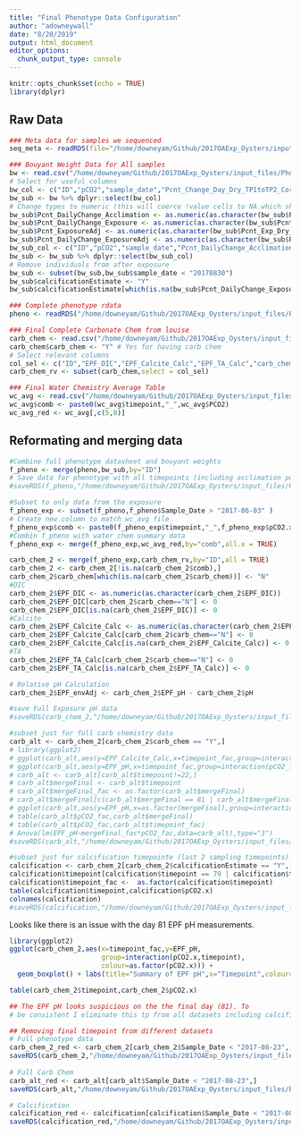```yaml
---
title: "Final Phenotype Data Configuration"
author: "adowneywall"
date: "8/20/2019"
output: html_document
editor_options: 
  chunk_output_type: console
---
```


```r
knitr::opts_chunk$set(echo = TRUE)
library(dplyr)
```

## Raw Data
```r
### Meta data for samples we sequenced
seq_meta <- readRDS(file="/home/downeyam/Github/2017OAExp_Oysters/input_files/meta/metadata_20190811.RData")

### Bouyant Weight Data for All samples
bw <- read.csv("/home/downeyam/Github/2017OAExp_Oysters/input_files/Phenotype/EPF/AE17_Exp_2017_CalcificationInfo_20190820_JBR_ADWCopy.csv")
# Select for useful columns
bw_col <- c("ID","pCO2","sample_date","Pcnt_Change_Day_Dry_TP1toTP2_Corrected","Pcnt_Change_Day_Dry_TP2toTP3_Corrected","Pcnt_Exp_Dry_Corrected","Pcnt_Exp_Day_Dry_Corrected")
bw_sub <- bw %>% dplyr::select(bw_col)
# Change types to numeric (this will coerce !value cells to NA which should be fine)
bw_sub$Pcnt_DailyChange_Acclimation <- as.numeric(as.character(bw_sub$Pcnt_Change_Day_Dry_TP1toTP2_Corrected))
bw_sub$Pcnt_DailyChange_Exposure <- as.numeric(as.character(bw_sub$Pcnt_Change_Day_Dry_TP2toTP3_Corrected))
bw_sub$Pcnt_ExposureAdj <- as.numeric(as.character(bw_sub$Pcnt_Exp_Dry_Corrected))
bw_sub$Pcnt_DailyChange_ExposureAdj <- as.numeric(as.character(bw_sub$Pcnt_Exp_Day_Dry_Corrected))
bw_sub_col <- c("ID","pCO2","sample_date","Pcnt_DailyChange_Acclimation","Pcnt_DailyChange_Exposure","Pcnt_ExposureAdj","Pcnt_DailyChange_ExposureAdj")
bw_sub <- bw_sub %>% dplyr::select(bw_sub_col)
# Remove individuals from after exposure
bw_sub <- subset(bw_sub,bw_sub$sample_date < "20170830")
bw_sub$calcificationEstimate <- "Y"
bw_sub$calcificationEstimate[which(is.na(bw_sub$Pcnt_DailyChange_ExposureAdj))] <- "N"

### Complete phenotype rdata
pheno <- readRDS("/home/downeyam/Github/2017OAExp_Oysters/input_files/Phenotype/EPF/full_data_20190811.Rdata")

### Final Complete Carbonate Chem from louise
carb_chem <- read.csv("/home/downeyam/Github/2017OAExp_Oysters/input_files/Phenotype/EPF/Oyster_EPFCarbs_20190816.csv")
carb_chem$carb_chem <- "Y" # Yes for having carb chem
# Select relevant columns
col_sel <- c("ID","EPF_DIC","EPF_Calcite_Calc","EPF_TA_Calc","carb_chem")
carb_chem_rv <- subset(carb_chem,select = col_sel)

### Final Water Chemistry Average Table
wc_avg <- read.csv("/home/downeyam/Github/2017OAExp_Oysters/input_files/WC/avgEnvVariableAtSampleTimepoint_20190811.csv")
wc_avg$comb <- paste0(wc_avg$timepoint,"_",wc_avg$PCO2)
wc_avg_red <- wc_avg[,c(5,8)]
```

## Reformating and merging data
```r
#Combine full phenotype datasheet and bouyant weights
f_pheno <- merge(pheno,bw_sub,by="ID")
# Save data for phenotype with all timepoints (including acclimation poitns)
#saveRDS(f_pheno,"/home/downeyam/Github/2017OAExp_Oysters/input_files/Phenotype/fullTime_SummaryPhenotypeData.RData")

#Subset to only data from the exposure
f_pheno_exp <- subset(f_pheno,f_pheno$Sample_Date > "2017-06-03" )
# Create new column to match wc_avg file
f_pheno_exp$comb <- paste0(f_pheno_exp$timepoint,"_",f_pheno_exp$pCO2.x)
#Combin f_pheno with water chem summary data
f_pheno_exp <- merge(f_pheno_exp,wc_avg_red,by="comb",all.x = TRUE)

carb_chem_2 <- merge(f_pheno_exp,carb_chem_rv,by="ID",all = TRUE)
carb_chem_2 <- carb_chem_2[!is.na(carb_chem_2$comb),]
carb_chem_2$carb_chem[which(is.na(carb_chem_2$carb_chem))] <- "N"
#DIC
carb_chem_2$EPF_DIC <- as.numeric(as.character(carb_chem_2$EPF_DIC))
carb_chem_2$EPF_DIC[carb_chem_2$carb_chem=="N"] <- 0
carb_chem_2$EPF_DIC[is.na(carb_chem_2$EPF_DIC)] <- 0
#Calcite
carb_chem_2$EPF_Calcite_Calc <- as.numeric(as.character(carb_chem_2$EPF_Calcite_Calc))
carb_chem_2$EPF_Calcite_Calc[carb_chem_2$carb_chem=="N"] <- 0
carb_chem_2$EPF_Calcite_Calc[is.na(carb_chem_2$EPF_Calcite_Calc)] <- 0
#TA
carb_chem_2$EPF_TA_Calc[carb_chem_2$carb_chem=="N"] <- 0
carb_chem_2$EPF_TA_Calc[is.na(carb_chem_2$EPF_TA_Calc)] <- 0

# Relative pH Calculation
carb_chem_2$EPF_envAdj <- carb_chem_2$EPF_pH - carb_chem_2$pH

#save Full Exposure pH data
#saveRDS(carb_chem_2,"/home/downeyam/Github/2017OAExp_Oysters/input_files/Phenotype/Exposure_SummaryPhenotypeData.RData")

#subset just for full carb chemistry data
carb_alt <- carb_chem_2[carb_chem_2$carb_chem == "Y",]
# library(ggplot2)
# ggplot(carb_alt,aes(y=EPF_Calcite_Calc,x=timepoint_fac,group=interaction(pCO2_fac,timepoint_fac),colour=pCO2_fac)) + geom_boxplot()
# ggplot(carb_alt,aes(y=EPF_pH,x=timepoint_fac,group=interaction(pCO2_fac,timepoint_fac),colour=pCO2_fac)) + geom_boxplot()
# carb_alt <- carb_alt[carb_alt$timepoint!=22,]
# carb_alt$mergeFinal <- carb_alt$timepoint
# carb_alt$mergeFinal_fac <- as.factor(carb_alt$mergeFinal)
# carb_alt$mergeFinal[c(carb_alt$mergeFinal == 81 | carb_alt$mergeFinal == 79)] <- 80
# ggplot(carb_alt,aes(y=EPF_pH,x=as.factor(mergeFinal),group=interaction(pCO2_fac,mergeFinal),colour=pCO2_fac)) + geom_boxplot()
# table(carb_alt$pCO2_fac,carb_alt$mergeFinal)
# table(carb_alt$pCO2_fac,carb_alt$timepoint_fac)
# Anova(lm(EPF_pH~mergeFinal_fac*pCO2_fac,data=carb_alt),type="3")
#saveRDS(carb_alt,"/home/downeyam/Github/2017OAExp_Oysters/input_files/Phenotype/Exposure_SummaryFullCarbChemData.RData")

#subset just for calcification timepointe (last 2 sampling timepoints)
calcification <- carb_chem_2[carb_chem_2$calcificationEstimate == "Y",]
calcification$timepoint[calcification$timepoint == 79 | calcification$timepoint == 81] <- 80
calcification$timepoint_fac <-  as.factor(calcification$timepoint)
table(calcification$timepoint,calcification$pCO2.x)
colnames(calcification)
#saveRDS(calcification,"/home/downeyam/Github/2017OAExp_Oysters/input_files/Phenotype/SummaryCalcificationData.RData")
```

Looks like there is an issue with the day 81 EPF pH measurements.
```r
library(ggplot2)
ggplot(carb_chem_2,aes(x=timepoint_fac,y=EPF_pH,
                       group=interaction(pCO2.x,timepoint),
                       colour=as.factor(pCO2.x))) +
  geom_boxplot() + labs(title="Summary of EPF pH",x="Timepoint",colour="pCO2")

table(carb_chem_2$timepoint,carb_chem_2$pCO2.x)

## The EPF pH looks suspicious on the the final day (81). To 
# be consistent I eliminate this tp from all datasets including calcification

## Removing final timepoint from different datasets
# Full phenotype data
carb_chem_2_red <- carb_chem_2[carb_chem_2$Sample_Date < "2017-08-23",]
saveRDS(carb_chem_2,"/home/downeyam/Github/2017OAExp_Oysters/input_files/Phenotype/Exposure_SummaryPhenotypeData_without81.RData")
  
# Full Carb Chem
carb_alt_red <- carb_alt[carb_alt$Sample_Date < "2017-08-23",]
saveRDS(carb_alt,"/home/downeyam/Github/2017OAExp_Oysters/input_files/Phenotype/Exposure_SummaryFullCarbChemData_without81.RData")

# Calcification
calcification_red <- calcification[calcification$Sample_Date < "2017-08-23",]
saveRDS(calcification_red,"/home/downeyam/Github/2017OAExp_Oysters/input_files/Phenotype/SummaryCalcificationData_without81.RData")
```
